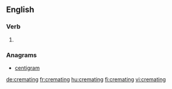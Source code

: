 ==English==

===Verb===
{{head|en}}

# {{present participle of|cremate|lang=en}}

===Anagrams===
* [[centigram#English|centigram]]

[[de:cremating]]
[[fr:cremating]]
[[hu:cremating]]
[[fi:cremating]]
[[vi:cremating]]